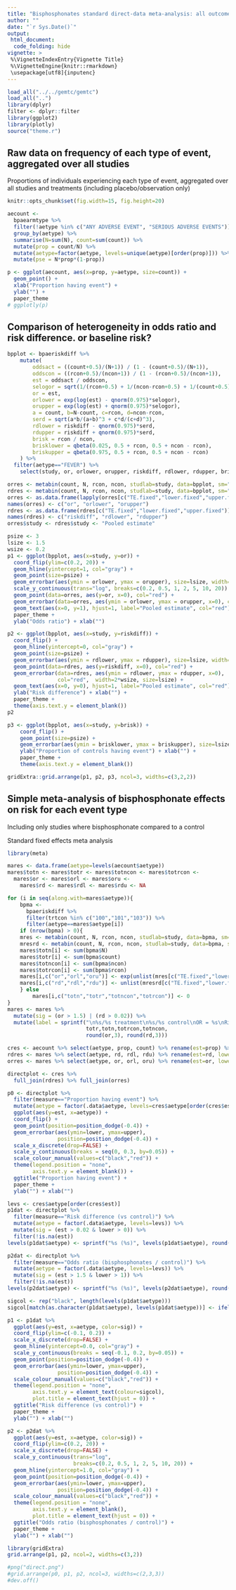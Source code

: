 ```yaml
---
title: "Bisphosphonates standard direct-data meta-analysis: all outcomes"
author: ""
date: "`r Sys.Date()`"
output:
 html_document:
  code_folding: hide
vignette: >
 %\VignetteIndexEntry{Vignette Title}
 %\VignetteEngine{knitr::rmarkdown}
 \usepackage[utf8]{inputenc}
---
```


```r

load_all("../../gemtc/gemtc")
load_all("..")
library(dplyr)
filter <- dplyr::filter
library(ggplot2)
library(plotly)
source("theme.r")

```


## Raw data on frequency of each type of event, aggregated over all studies 

Proportions of individuals experiencing each type of event, aggregated over all studies and treatments (including placebo/observation only)

```r
knitr::opts_chunk$set(fig.width=15, fig.height=20)
```

```r

aecount <- 
  bpaearmtype %>%
  filter(!aetype %in% c("ANY ADVERSE EVENT", "SERIOUS ADVERSE EVENTS")) %>% 
  group_by(aetype) %>%
  summarise(N=sum(N), count=sum(count)) %>%
  mutate(prop = count/N) %>%
  mutate(aetype=factor(aetype, levels=unique(aetype)[order(prop)])) %>%
  mutate(pse = N*prop*(1-prop))

p <- ggplot(aecount, aes(x=prop, y=aetype, size=count)) + 
  geom_point() +
  xlab("Proportion having event") +
  ylab("") +
  paper_theme
# ggplotly(p)

```

## Comparison of heterogeneity in odds ratio and risk difference. or baseline risk? 

```r

bpplot <- bpaeriskdiff %>%
    mutate(
        oddsact = ((count+0.5)/(N+1)) / (1 - (count+0.5)/(N+1)),
        oddscon = ((rcon+0.5)/(ncon+1)) / (1 - (rcon+0.5)/(ncon+1)),
        est = oddsact / oddscon,
        selogor = sqrt(1/(rcon+0.5) + 1/(ncon-rcon+0.5) + 1/(count+0.5) + 1/(N-count+0.5)),
        or = est, 
        orlower = exp(log(est) - qnorm(0.975)*selogor),
        orupper = exp(log(est) + qnorm(0.975)*selogor),
        a = count, b=N-count, c=rcon, d=ncon-rcon,
        serd = sqrt(a*b/(a+b)^3 + c*d/(c+d)^3),
        rdlower = riskdiff - qnorm(0.975)*serd,
        rdupper = riskdiff + qnorm(0.975)*serd,
        brisk = rcon / ncon, 
        brisklower = qbeta(0.025, 0.5 + rcon, 0.5 + ncon - rcon),
        briskupper = qbeta(0.975, 0.5 + rcon, 0.5 + ncon - rcon)
    ) %>%
  filter(aetype=="FEVER") %>%
    select(study, or, orlower, orupper, riskdiff, rdlower, rdupper, brisk, brisklower, briskupper, count, N, rcon, ncon)

orres <- metabin(count, N, rcon, ncon, studlab=study, data=bpplot, sm="OR")
rdres <- metabin(count, N, rcon, ncon, studlab=study, data=bpplot, sm="RD")
orres <- as.data.frame(lapply(orres[c("TE.fixed","lower.fixed","upper.fixed")], exp))
names(orres) <- c("or", "orlower", "orupper")
rdres <- as.data.frame(rdres[c("TE.fixed","lower.fixed","upper.fixed")])
names(rdres) <- c("riskdiff", "rdlower", "rdupper")
orres$study <- rdres$study <- "Pooled estimate"

psize <- 3
lsize <- 1.5
wsize <- 0.2
p1 <- ggplot(bpplot, aes(x=study, y=or)) +
  coord_flip(ylim=c(0.2, 20)) +
  geom_hline(yintercept=1, col="gray") + 
  geom_point(size=psize) +
  geom_errorbar(aes(ymin = orlower, ymax = orupper), size=lsize, width=wsize) +
  scale_y_continuous(trans="log", breaks=c(0.2, 0.5, 1, 2, 5, 10, 20)) + 
  geom_point(data=orres, aes(y=or, x=0), col="red") +
  geom_errorbar(data=orres, aes(ymin = orlower, ymax = orupper, x=0), col="red",  width=2*wsize, size=lsize) +
  geom_text(aes(x=0, y=1), hjust=1, label="Pooled estimate", col="red") + 
  paper_theme + 
  ylab("Odds ratio") + xlab("")

p2 <- ggplot(bpplot, aes(x=study, y=riskdiff)) +
  coord_flip() + 
  geom_hline(yintercept=0, col="gray") + 
  geom_point(size=psize) +
  geom_errorbar(aes(ymin = rdlower, ymax = rdupper), size=lsize, width=wsize) +
  geom_point(data=rdres, aes(y=riskdiff, x=0), col="red") +
  geom_errorbar(data=rdres, aes(ymin = rdlower, ymax = rdupper, x=0),
                col="red",  width=2*wsize, size=lsize) +
  geom_text(aes(x=0, y=0), hjust=1, label="Pooled estimate", col="red") + 
  ylab("Risk difference") + xlab("") +
  paper_theme + 
  theme(axis.text.y = element_blank())
p2

p3 <- ggplot(bpplot, aes(x=study, y=brisk)) +
    coord_flip() + 
    geom_point(size=psize) +
    geom_errorbar(aes(ymin = brisklower, ymax = briskupper), size=lsize, width=wsize) +
    ylab("Proportion of controls having event") + xlab("") + 
    paper_theme + 
    theme(axis.text.y = element_blank())

gridExtra::grid.arrange(p1, p2, p3, ncol=3, widths=c(3,2,2))


```


## Simple meta-analysis of bisphosphonate effects on risk for each event type

Including only studies where bisphosphonate compared to a control 

Standard fixed effects meta analysis

```r

library(meta)

mares <- data.frame(aetype=levels(aecount$aetype))
mares$totn <- mares$totr <- mares$totncon <- mares$totrcon <-
  mares$or <- mares$orl <- mares$oru <- 
    mares$rd <- mares$rdl <- mares$rdu <- NA

for (i in seq(along.with=mares$aetype)){ 
    bpma <-
      bpaeriskdiff %>%
      filter(trtcon %in% c("100","101","103")) %>%
      filter(aetype==mares$aetype[i])
    if (nrow(bpma) > 0){
    mres <- metabin(count, N, rcon, ncon, studlab=study, data=bpma, sm="OR")
    mresrd <- metabin(count, N, rcon, ncon, studlab=study, data=bpma, sm="RD")
    mares$totn[i] <- sum(bpma$N) 
    mares$totr[i] <- sum(bpma$count) 
    mares$totncon[i] <- sum(bpma$ncon) 
    mares$totrcon[i] <- sum(bpma$rcon)
    mares[i,c("or","orl","oru")] <- exp(unlist(mres[c("TE.fixed","lower.fixed","upper.fixed")]))
    mares[i,c("rd","rdl","rdu")] <- unlist(mresrd[c("TE.fixed","lower.fixed","upper.fixed")])
    } else
        mares[i,c("totn","totr","totncon","totrcon")] <- 0
}
mares <- mares %>%
  mutate(sig = (or > 1.5) | (rd > 0.02)) %>%
  mutate(label = sprintf("\n%s/%s treatment\n%s/%s control\nOR = %s\nRisk difference = %s",                         
                         totr,totn,totrcon,totncon,
                         round(or,3), round(rd,3)))

```


```r

cres <- aecount %>% select(aetype, prop, count) %>% rename(est=prop) %>% mutate(measure="Proportion having event")
rdres <- mares %>% select(aetype, rd, rdl, rdu) %>% rename(est=rd, lower=rdl, upper=rdu) %>% mutate(measure="Risk difference (vs control)")
orres <- mares %>% select(aetype, or, orl, oru) %>% rename(est=or, lower=orl, upper=oru) %>% mutate(measure="Odds ratio (bisphosphonates / control)")

directplot <- cres %>%
  full_join(rdres) %>% full_join(orres)

p0 <- directplot %>%
  filter(measure=="Proportion having event") %>% 
  mutate(aetype = factor(.data$aetype, levels=cres$aetype[order(cres$est)])) %>%
  ggplot(aes(y=est, x=aetype)) +
  coord_flip() + 
  geom_point(position=position_dodge(-0.4)) +
  geom_errorbar(aes(ymin=lower, ymax=upper),
                position=position_dodge(-0.4)) +
  scale_x_discrete(drop=FALSE) + 
  scale_y_continuous(breaks = seq(0, 0.3, by=0.05)) + 
  scale_colour_manual(values=c("black","red")) +
  theme(legend.position = "none",
        axis.text.y = element_blank()) +
  ggtitle("Proportion having event") + 
  paper_theme + 
  ylab("") + xlab("") 

levs <- cres$aetype[order(cres$est)]
p1dat <- directplot %>%
  filter(measure=="Risk difference (vs control)") %>% 
  mutate(aetype = factor(.data$aetype, levels=levs)) %>%
  mutate(sig = (est > 0.02 & lower > 0)) %>%
  filter(!is.na(est))
levels(p1dat$aetype) <- sprintf("%s (%s)", levels(p1dat$aetype), round(cres$est[order(cres$est)],2))

p2dat <- directplot %>%
  filter(measure=="Odds ratio (bisphosphonates / control)") %>% 
  mutate(aetype = factor(.data$aetype, levels=levs)) %>%  
  mutate(sig = (est > 1.5 & lower > 1)) %>% 
  filter(!is.na(est))
levels(p2dat$aetype) <- sprintf("%s (%s)", levels(p2dat$aetype), round(cres$est[order(cres$est)],2))

sigcol <- rep("black", length(levels(p1dat$aetype)))
sigcol[match(as.character(p1dat$aetype), levels(p1dat$aetype))] <- ifelse(p1dat$sig | p2dat$sig, "red","black")

p1 <- p1dat %>% 
  ggplot(aes(y=est, x=aetype, color=sig)) +
  coord_flip(ylim=c(-0.1, 0.2)) + 
  scale_x_discrete(drop=FALSE) +
  geom_hline(yintercept=0.0, col="gray") + 
  scale_y_continuous(breaks = seq(-0.1, 0.2, by=0.05)) + 
  geom_point(position=position_dodge(-0.4)) +
  geom_errorbar(aes(ymin=lower, ymax=upper),
                position=position_dodge(-0.4)) +
  scale_colour_manual(values=c("black","red")) +
  theme(legend.position = "none",
        axis.text.y = element_text(colour=sigcol),
        plot.title = element_text(hjust = 0)) +
  ggtitle("Risk difference (vs control)") + 
  paper_theme + 
  ylab("") + xlab("") 

p2 <- p2dat %>% 
  ggplot(aes(y=est, x=aetype, color=sig)) +
  coord_flip(ylim=c(0.2, 20)) + 
  scale_x_discrete(drop=FALSE) + 
  scale_y_continuous(trans="log",
                     breaks=c(0.2, 0.5, 1, 2, 5, 10, 20)) +
  geom_hline(yintercept=1.0, col="gray") + 
  geom_point(position=position_dodge(-0.4)) +
  geom_errorbar(aes(ymin=lower, ymax=upper),
                position=position_dodge(-0.4)) +
  scale_colour_manual(values=c("black","red")) +
  theme(legend.position = "none",
        axis.text.y = element_blank(),
        plot.title = element_text(hjust = 0)) + 
  ggtitle("Odds ratio (bisphosphonates / control)") + 
  paper_theme + 
  ylab("") + xlab("") 

library(gridExtra)
grid.arrange(p1, p2, ncol=2, widths=c(3,2))

#png("direct.png")
#grid.arrange(p0, p1, p2, ncol=3, widths=c(2,3,3))
#dev.off() 

```
